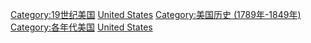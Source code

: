 {{commons category|United States in the 1820s}}
{{DecadeCategoryNav|decade=1820|topic=美国}}

[[Category:19世纪美国|Category:19世纪美国]]
[[Category:1820年代各國|United States]]
[[Category:美国历史_(1789年-1849年)|Category:美国历史 (1789年-1849年)]]
[[Category:各年代美国|Category:各年代美国]]
[[Category:1820年代北美洲|United States]]